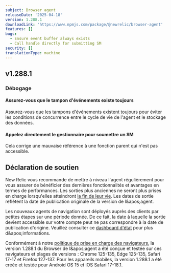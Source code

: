 ```yaml
---
subject: Browser agent
releaseDate: '2025-04-18'
version: 1.288.1
downloadLink: 'https://www.npmjs.com/package/@newrelic/browser-agent'
features: []
bugs:
  - Ensure event buffer always exists
  - Call handle directly for submitting SM
security: []
translationType: machine
---
```


## v1.288.1

### Débogage

#### Assurez-vous que le tampon d&apos;événements existe toujours

Assurez-vous que les tampons d&apos;événements existent toujours pour éviter les conditions de concurrence entre le cycle de vie de l&apos;agent et le stockage des données.

#### Appelez directement le gestionnaire pour soumettre un SM

Cela corrige une mauvaise référence à une fonction parent qui n&apos;est pas accessible.

## Déclaration de soutien

New Relic vous recommande de mettre à niveau l&apos;agent régulièrement pour vous assurer de bénéficier des dernières fonctionnalités et avantages en termes de performances. Les sorties plus anciennes ne seront plus prises en charge lorsqu&apos;elles atteindront [la fin de leur vie](https://docs.newrelic.com/docs/browser/browser-monitoring/getting-started/browser-agent-eol-policy/). Les dates de sortie reflètent la date de publication originale de la version de l&amp;apos;agent.

Les nouveaux agents de navigation sont déployés auprès des clients par petites étapes sur une période donnée. De ce fait, la date à laquelle la sortie devient accessible sur votre compte peut ne pas correspondre à la date de publication d&apos;origine. Veuillez consulter ce [dashboard d&apos;état](https://newrelic.github.io/newrelic-browser-agent-release/) pour plus d&amp;apos;informations.

Conformément à notre [politique de prise en charge des navigateurs](https://docs.newrelic.com/docs/browser/new-relic-browser/getting-started/compatibility-requirements-browser-monitoring/#browser-types), la version 1.288.1 du Browser de l&amp;apos;agent a été conçue et testée sur ces navigateurs et plages de versions : Chrome 125-135, Edge 125-135, Safari 17-17 et Firefox 127-137. Pour les appareils mobiles, la version 1.288.1 a été créée et testée pour Android OS 15 et iOS Safari 17-18.1.
